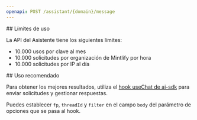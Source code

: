 ```yaml
---
openapi: POST /assistant/{domain}/message
---
```


<div id="rate-limits">
  ## Límites de uso
</div>

La API del Asistente tiene los siguientes límites:

- 10.000 usos por clave al mes
- 10.000 solicitudes por organización de Mintlify por hora
- 10.000 solicitudes por IP al día

<div id="suggested-usage">
  ## Uso recomendado
</div>

Para obtener los mejores resultados, utiliza el [hook useChat de ai-sdk](https://ai-sdk.dev/docs/reference/ai-sdk-ui/use-chat#usechat) para enviar solicitudes y gestionar respuestas.

Puedes establecer `fp`, `threadId` y `filter` en el campo `body` del parámetro de opciones que se pasa al hook.
